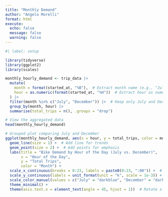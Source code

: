 ```yaml
---
title: "Monthly Demand"
author: "Angelo Morelli"
format: html
execute:
  echo: false
  message: false
  warning: false
---
```


```r
#| label: setup

library(tidyverse)
library(ggplot2)
library(scales)
```

```r
monthly_hourly_demand <- trip_data |>
  mutate(
    month = format(started_at, "%B"),  # Extract month name (e.g., "July", "December")
    hour = as.numeric(format(started_at, "%H"))  # Extract hour as numeric (0-23)
  ) |>
  filter(month %in% c("July", "December")) |>  # Keep only July and December
  group_by(month, hour) |>
  summarise(total_trips = n(), .groups = "drop")

# View the aggregated data
head(monthly_hourly_demand)
```

```r
# Grouped plot comparing July and December
ggplot(monthly_hourly_demand, aes(x = hour, y = total_trips, color = month)) +
  geom_line(size = 1) +  # Add line for trends
  geom_point(size = 2) +  # Add points for emphasis
  labs(title = "Bike Demand by Hour of the Day (July vs. December)",
       x = "Hour of the Day",
       y = "Total Trips",
       color = "Month") +
  scale_x_continuous(breaks = 0:23, labels = paste0(0:23, ":00")) +  # Format x-axis labels
  scale_y_continuous(labels = unit_format(unit = "k", scale = 1e-3)) +  # Format y-axis labels as "100k", "200k", etc.
  scale_color_manual(values = c("July" = "darkblue", "December" = "darkred")) +  # Custom colors for months
  theme_minimal() +
  theme(axis.text.x = element_text(angle = 45, hjust = 1))  # Rotate x-axis labels for better readability
```

